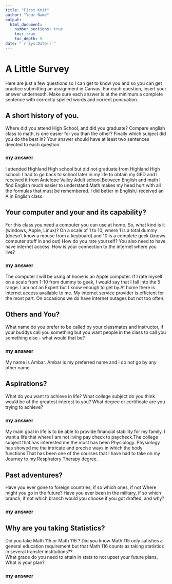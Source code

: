 ```yaml
---
title: "First Knit"
author: "Your Name"
output: 
  html_document:
    number_sections: true
    toc: true
    toc_depth: 5
date: "`r Sys.Date()`"   
---
```


# A Little Survey

Here are just a few questions so I can get to know you and so you can get practice submitting an assignment in Canvas.  For each question, insert your answer underneath. Make sure each answer is at the minimum a complete sentence with correctly spelled words and correct puncuation. 

## A short history of you.  
Where did you attend High School, and did you graduate? Compare english class to math, is one easier for you than the other? Finally which subject did you do the best in? Your answer should have at least two sentences devoted to each question.  
  
### my answer     
I attended Highland High school but did not graduate from Highland High school. I had to go back to school later in my life to obtain my GED and I received it from Antelope Valley Adult school.Between English and math I find English much easier to understand.Math makes my head hurt with all the formulas that must be remembered. I did better in English,I received an A in English class.  

     


## Your computer and your and its capability?  
 For this class  you need a computer you can use at home.  So, what kind is it (windows, Apple, Linux)?  On a scale of 1 to 10, where 1 is a total dummy (doesn't know a mouse from a keyboard) and 10 is a complete geek (knows computer stuff in and out) How do you rate yourself?  You also need to have have internet access. How is your connection to the internet where you live?

### my answer   
The computer I will be using at home is an Apple computer. If I rate myself on a scale from 1-10 from dummy to geek, I would say that I fall into the 5 range. I am not an Expert but I know enough to get by.At home there is internet access available to me. My internet service provider is efficient for the most part. On occasions we do have internet outages but not too often.  
   

## Others and You?   
What name do you prefer to be called by your classmates and instructor, if your buddys call you something but you want people in the class to call you something else - what would that be? 

### my answer     
My name is Ambar. Ambar is my preferred name and I do not go by any other name.  
   
 




## Aspirations?   
What do you want to achieve in life?  What college subject do you think would be of the greatest interest to you? What degree or certificate are you trying to achieve?

### my answer     
 My main goal in life is to be able to provide financial stability for my family.
I want a life that where I am not living pay check to paycheck.The college subject that has interested me the most has been Physiology. Physiology has showed me the intricate and precise ways in which the body functions.That has been one of the courses that I have had to take on my Journey to my Respiratory Therapy degree. 
   
 




## Past adventures?  
Have you ever gone to foreign countries, if so which ones, if not Where might you go in the future?  Have you ever been in the military, if so which branch, if not which branch would you choose if you got drafted, and why?

### my answer     
  
   
  




## Why are you taking Statistics?  
Did you take Math 115 or Math 116 ?  Did you know Math 115 only satisfies a general education requirement but that Math 116 counts as taking statistics in several transfer institutions??  
What grade do you need to attain in stats to not upset your future plans, What is your plan?  
 

### my answer     
  
   
 






  




